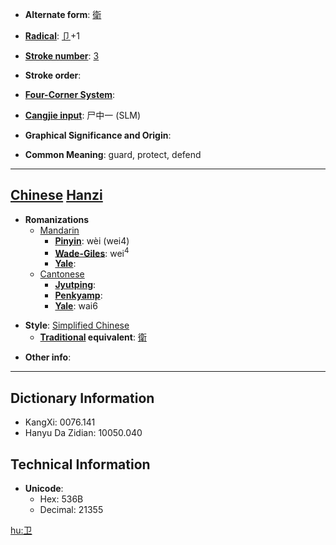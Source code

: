 * '''Alternate form''': [[衛]]

* '''[[Wiktionary:Chinese radical index| Radical]]''': [[Wiktionary:Chinese radical index 卩|卩]]+1

* '''[[Wiktionary:Chinese total strokes index|Stroke number]]''': [[Wiktionary:Chinese total strokes index 3|3]]

* '''Stroke order''': 

* '''[[Wiktionary:Chinese four corner index|Four-Corner System]]''': 

* '''[[Wiktionary:Chinese Cangjie index|Cangjie input]]''': 尸中一 (SLM)

* '''Graphical Significance and Origin''': 

* '''Common Meaning''': guard, protect, defend

----

== [[Chinese]] [[Hanzi]] ==

* '''Romanizations'''
** [[Mandarin]]
*** '''[[Pinyin]]''': wèi (wei4)
*** '''[[Wade-Giles]]''': wei<sup>4</sup>
*** '''[[Yale]]''': 
**[[Cantonese]]
***'''[[Jyutping]]''':
***'''[[Penkyamp]]''': 
***'''[[Yale]]''': wai6

* '''Style''': [[Simplified Chinese]] 
** '''[[Traditional Chinese|Traditional]] equivalent''': [[衛]]

* '''Other info''': 

----

== Dictionary Information ==

* KangXi: 0076.141
* Hanyu Da Zidian: 10050.040

== Technical Information ==

* '''Unicode''':
** Hex: 536B
** Decimal: 21355

[[hu:卫]]